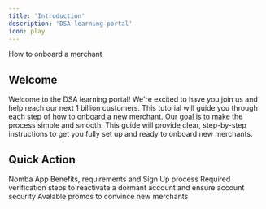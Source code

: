 ```yaml
---
title: 'Introduction'
description: 'DSA learning portal'
icon: play
---
```


<Tip>How to onboard a merchant</Tip>

## Welcome

Welcome to the DSA learning portal! We're excited to have you join us and help reach our next 1 billion customers. This tutorial will guide you through each step of how to onboard a new merchant. Our goal is to make the process simple and smooth. This guide will provide clear, step-by-step instructions to get you fully set up and ready to onboard new merchants.

## Quick Action

<CardGroup cols={3}>
  <Card
    title='Onboarding'
    icon='shield-check'
    href='/nomba-api-reference/authenticate/obtain-access-token'
  >
    Nomba App Benefits, requirements and Sign Up process
  </Card>
  <Card
    title='Reactivations'
    icon='globe'
    href='/nomba-api-reference/online-checkout/create-an-online-checkout-order'
  >
    Required verification steps to reactivate a dormant account and ensure
    account security
  </Card>
  <Card
    title='Promotions'
    icon='shuffle'
    href='/nomba-api-reference/transfers/perform-bank-account-transfer-from-the-parent-account'
  >
    Avalable promos to convince new merchants
  </Card>
</CardGroup>
